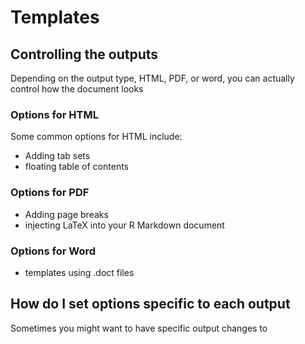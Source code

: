 # Templates

## Controlling the outputs

Depending on the output type, HTML, PDF, or word, you can actually control how the document looks

### Options for HTML

Some common options for HTML include:

- Adding tab sets
- floating table of contents

### Options for PDF

- Adding page breaks
- injecting LaTeX into your R Markdown document

### Options for Word

- templates using .doct files

## How do I set options specific to each output

Sometimes you might want to have specific output changes to 
